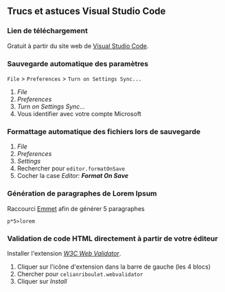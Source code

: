## Trucs et astuces Visual Studio Code

### Lien de téléchargement

Gratuit à partir du site web de <a href="https://code.visualstudio.com/">Visual Studio Code</a>.

### Sauvegarde automatique des paramètres

`File` > `Preferences` > `Turn on Settings Sync...`

1. _File_
1. _Preferences_
1. _Turn on Settings Sync..._
1. Vous identifier avec votre compte Microsoft

### Formattage automatique des fichiers lors de sauvegarde

1. _File_
1. _Preferences_
1. _Settings_
1. Rechercher pour `editor.formatOnSave`
1. Cocher la case _Editor: **Format On Save**_

### Génération de paragraphes de Lorem Ipsum

Raccourci [Emmet](https://css-tricks.com/need-lorem-ipsum-inside-html/) afin de générer 5 paragraphes

```
p*5>lorem
```

### Validation de code HTML directement à partir de votre éditeur

Installer l'extension [_W3C Web Validator_](https://marketplace.visualstudio.com/items?itemName=CelianRiboulet.webvalidator).

1. Cliquer sur l'icône d'extension dans la barre de gauche (les 4 blocs)
2. Chercher pour `celianriboulet.webvalidator`
3. Cliquer sur _Install_
